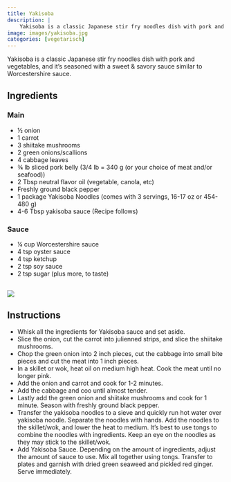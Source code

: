 ```yaml
---
title: Yakisoba
description: |
    Yakisoba is a classic Japanese stir fry noodles dish with pork and vegetables, and it's seasoned with a sweet & savory sauce similar to Worcestershire sauce.
image: images/yakisoba.jpg
categories: [vegetarisch]
---
```


Yakisoba is a classic Japanese stir fry noodles dish with pork and vegetables, and it's seasoned with a sweet & savory sauce similar to Worcestershire sauce.

:::{.grid}
:::{.g-col-8}
## Ingredients

### Main
- ½ onion
- 1 carrot
- 3 shiitake mushrooms
- 2 green onions/scallions
- 4 cabbage leaves
- ¾ lb sliced pork belly (3/4 lb = 340 g (or your choice of meat and/or seafood))
- 2 Tbsp neutral flavor oil (vegetable, canola, etc)
- Freshly ground black pepper
- 1 package Yakisoba Noodles (comes with 3 servings, 16-17 oz or 454-480 g)
- 4-6 Tbsp yakisoba sauce (Recipe follows)
  
### Sauce
- ¼ cup Worcestershire sauce
- 4 tsp oyster sauce
- 4 tsp ketchup
- 2 tsp soy sauce
- 2 tsp sugar (plus more, to taste)


:::
:::{.g-col-4}
## 

![]( images/yakisoba.jpg)
:::
:::
 
## Instructions

- Whisk all the ingredients for Yakisoba sauce and set aside.
- Slice the onion, cut the carrot into julienned strips, and slice the shiitake mushrooms.
- Chop the green onion into 2 inch pieces, cut the cabbage into small bite pieces and cut the meat into 1 inch pieces.
- In a skillet or wok, heat oil on medium high heat. Cook the meat until no longer pink.
- Add the onion and carrot and cook for 1-2 minutes.
- Add the cabbage and coo until almost tender.
- Lastly add the green onion and shiitake mushrooms and cook for 1 minute. Season with freshly ground black pepper.
- Transfer the yakisoba noodles to a sieve and quickly run hot water over yakisoba noodle. Separate the noodles with hands. Add the noodles to the skillet/wok, and lower the heat to medium. It’s best to use tongs to combine the noodles with ingredients. Keep an eye on the noodles as they may stick to the skillet/wok.
- Add Yakisoba Sauce. Depending on the amount of ingredients, adjust the amount of sauce to use. Mix all together using tongs. Transfer to plates and garnish with dried green seaweed and pickled red ginger. Serve immediately.